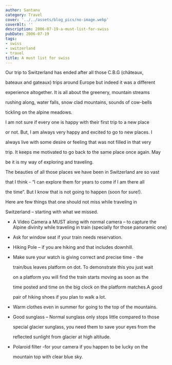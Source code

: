 ```yaml
---
author: Santanu
category: Travel
cover: '../../assets/blog_pics/no-image.webp'
coverAlt: ''
description: 2006-07-19-a-must-list-for-swiss
pubDate: 2006-07-19
tags:
- swiss
- switzerland
- travel
title: A must list for swiss
---
```


Our trip to Switzerland has ended after all those C.B.G (châteaux,

bateaux and gateaux) trips around Europe but indeed it was a different

experience altogether. It is all about the greenery, mountain streams

rushing along, water falls, snow clad mountains, sounds of cow-bells

tickling on the alpine meadows.



I am not sure if every one is happy with their first trip to a new place

or not. But, I am always very happy and excited to go to new places. I

always live with some desire or feeling that was not filled in that very

trip. It keeps me motivated to go back to the same place once again. May

be it is my way of exploring and traveling.



The beauties of all those places we have been in Switzerland are so vast

that I think - “I can explore them for years to come if I am there all

the time”. But I know that is not going to happen (soon for sure!).



Here are few things that one should not miss while traveling in

Switzerland – starting with what we missed.



-   A Video Camera a MUST along with normal camera
    – to capture the Alpine divinity while traveling in train (specially for those panoramic one)

-   Ask for window seat if your train needs reservation.

-   Hiking Pole – if you are hiking and that includes downhill.

-   Make sure your watch is giving correct and precise time - the

    train/bus leaves platform on dot. To demonstrate this you just wait

    on a platform you will find the train starts moving as soon as the

    time posted and time on the big clock on the platform matches.A good

    pair of hiking shoes if you plan to walk a lot.

-   Warm clothes even in summer for going to the top of the mountains.

-   Good sunglass – Normal sunglass only stops little compared to those

    special glacier sunglass, you need them to save your eyes from the

    reflected sunlight from glacier at high altitude.

-   Polaroid filter -for your camera if you happen to be lucky on the

    mountain top with clear blue sky.